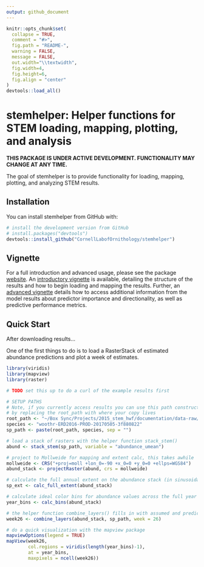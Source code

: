 ```yaml
---
output: github_document
---
```


<!-- README.md is generated from README.Rmd. Please edit that file -->

```r
knitr::opts_chunk$set(
  collapse = TRUE,
  comment = "#>",
  fig.path = "README-",
  warning = FALSE, 
  message = FALSE, 
  out.width="\\textwidth",
  fig.width=4,
  fig.height=6,
  fig.align = "center"
)
devtools::load_all()
```

# stemhelper: Helper functions for STEM loading, mapping, plotting, and analysis

<!-- [![License: GPL v3](https://img.shields.io/badge/License-GPL%20v3-blue.svg)](http://www.gnu.org/licenses/gpl-3.0) -->

**THIS PACKAGE IS UNDER ACTIVE DEVELOPMENT. FUNCTIONALITY MAY CHANGE AT ANY TIME.**

The goal of stemhelper is to provide functionality for loading, mapping, plotting, and analyzing STEM results.

## Installation

You can install stemhelper from GitHub with:

```r
# install the development version from GitHub
# install.packages("devtools")
devtools::install_github("CornellLabofOrnithology/stemhelper")
```

## Vignette

For a full introduction and advanced usage, please see the package [website](https://cornelllabofornithology.github.io/stemhelper). An [introductory vignette](https://cornelllabofornithology.github.io/stemhelper/articles/stem-intro-mapping.html) is available, detailing the structure of the results and how to begin loading and mapping the results. Further, an [advanced vignette](ttps://cornelllabofornithology.github.io/stemhelper/articles/stem-pipd.html) details how to access additional information from the model results about predictor importance and directionality, as well as predictive performance metrics.

## Quick Start

After downloading results...

One of the first things to do is to load a RasterStack of estimated abundance predictions and plot a week of estimates.

```r
library(viridis)
library(mapview)
library(raster)

# TODO set this up to do a curl of the example results first

# SETUP PATHS
# Note, if you currently access results you can use this path construction
# by replacing the root_path with where your copy lives
root_path <- "~/Box Sync/Projects/2015_stem_hwf/documentation/data-raw/"
species <- "woothr-ERD2016-PROD-20170505-3f880822"
sp_path <- paste(root_path, species, sep = "")

# load a stack of rasters with the helper function stack_stem()
abund <- stack_stem(sp_path, variable = "abundance_umean")

# project to Mollweide for mapping and extent calc, this takes awhile
mollweide <- CRS("+proj=moll +lon_0=-90 +x_0=0 +y_0=0 +ellps=WGS84")
abund_stack <- projectRaster(abund, crs = mollweide)

# calculate the full annual extent on the abundance stack (in sinusoidal projection)
sp_ext <- calc_full_extent(abund_stack)

# calculate ideal color bins for abundance values across the full year
year_bins <- calc_bins(abund_stack)

# the helper function combine_layers() fills in with assumed and predicted zeroes
week26 <- combine_layers(abund_stack, sp_path, week = 26)

# do a quick visualization with the mapview package
mapviewOptions(legend = TRUE)
mapView(week26, 
        col.regions = viridis(length(year_bins)-1), 
        at = year_bins,
        maxpixels = ncell(week26))
```
